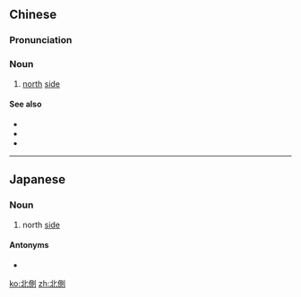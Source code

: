 {{also|北侧}}
==Chinese==
{{zh-forms|s=北侧}}

===Pronunciation===
{{zh-pron
|m=běicè
|c=bak1 zak1
|cat=n
}}

===Noun===
{{zh-noun}}

# [[north]] [[side]]

====See also====
* {{zh-l|東側}}
* {{zh-l|南側}}
* {{zh-l|西側}}

----

==Japanese==
{{ja-kanjitab|北|側}}

===Noun===
{{ja-noun|きたがわ}}

# north [[side]]

====Antonyms====
* {{l|ja|南側}}

[[ko:北側]]
[[zh:北側]]